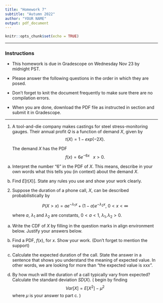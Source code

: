 ```yaml
---
title: "Homework 7"
subtitle: "Autumn 2022"
author: "YOUR NAME"
output: pdf_document
---
```


```r
knitr::opts_chunk$set(echo = TRUE)
```

* * * 

### Instructions

- This homework is due in Gradescope on Wednesday Nov 23 by midnight PST.

- Please answer the following questions in the order in which they are posed. 

- Don't forget to knit the document frequently to make sure there are no compilation errors. 

- When you are done, download the PDF file as instructed in section and submit it in Gradescope. 


* * *


1. A tool-and-die company makes castings for steel stress-monitoring gauges. Their annual profit $Q$ is a function of demand $X$, given by 
$$t(X) = 1 - exp (-2 X).$$
   
   The demand $X$ has the PDF
$$f(x) = 6 e^{-6x} \ \ \ x > 0.$$

a. Interpret the number "6" in the PDF of $X$. This means, describe in your own words what this tells you (in context) about the demand $X$. 

b. Find $E\left[ t(X) \right]$. State any rules you use and show your work clearly. 

2. Suppose the duration of a phone call, $X$, can be described probabilistically by

	 $$P(X > x) = ae^{-\lambda_1 x} + (1-a) e^{-\lambda_2 x}, \ 0 < x < \infty$$
	   
   	where $a$, $\lambda_1$ and $\lambda_2$ are constants, $0 < a < 1, \ \lambda_1, \lambda_2 > 0$. 
   	
a. Write the CDF of $X$ by filling in the question marks in align environment below. Justify your answers below.

   \begin{align*}
   F(x) &= P(X \leq x) \\
   &= \left\{ \begin{array}{cc} 
                   ??? & x < 0\\
                   ??? & x \geq 0.
              \end{array} \right.
    \end{align*}
    
b. Find a PDF, $f(x)$,  for $x$. Show your work. (Don't forget to mention the support)

c. Calculate the expected duration of the call. State the answer in a sentence that shows you understand the meaning of expected value. In other words, we are looking for more than "the expected value is xxx". 
    
d. By how much will the duration of a call typically vary from expected? Calculate the standard deviation $SD(X)$. (\emph{Hint:} begin by finding $$Var\left[X \right] = E\left[X^2 \right] - \mu^2$$ where $\mu$ is your answer to part c. )

   
    \emph{Hint: for parts c and d, you may use the results from Lemma 12.1 without proof but you have to provide complete citations to results you use. This means you cannot just say "from the result we saw in class". This is not how proofs are written. }
   